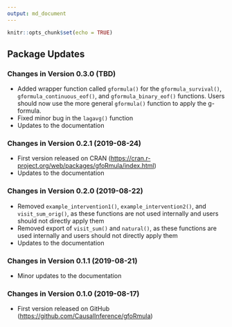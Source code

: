 ```yaml
---
output: md_document
---
```


```r
knitr::opts_chunk$set(echo = TRUE)
```

## Package Updates

### Changes in Version 0.3.0 (TBD)
*  Added wrapper function called `gformula()` for the `gformula_survival()`, `gformula_continuous_eof()`, and `gformula_binary_eof()` functions. Users should now use the more general `gformula()` function to apply the g-formula.
*  Fixed minor bug in the `lagavg()` function
*  Updates to the documentation

### Changes in Version 0.2.1 (2019-08-24)
*  First version released on CRAN
   ([https://cran.r-project.org/web/packages/gfoRmula/index.html](https://cran.r-project.org/web/packages/gfoRmula/index.html)) 
*  Updates to the documentation

### Changes in Version 0.2.0 (2019-08-22)
*  Removed `example_intervention1()`, `example_intervention2()`, and
   `visit_sum_orig()`, as these functions are not used internally and users
   should not directly apply them
*  Removed export of `visit_sum()` and `natural()`, as these functions are used
   internally and users should not directly apply them
*  Updates to the documentation

### Changes in Version 0.1.1 (2019-08-21)
*  Minor updates to the documentation

### Changes in Version 0.1.0 (2019-08-17)
*  First version released on GitHub 
   ([https://github.com/CausalInference/gfoRmula](https://github.com/CausalInference/gfoRmula)) 

